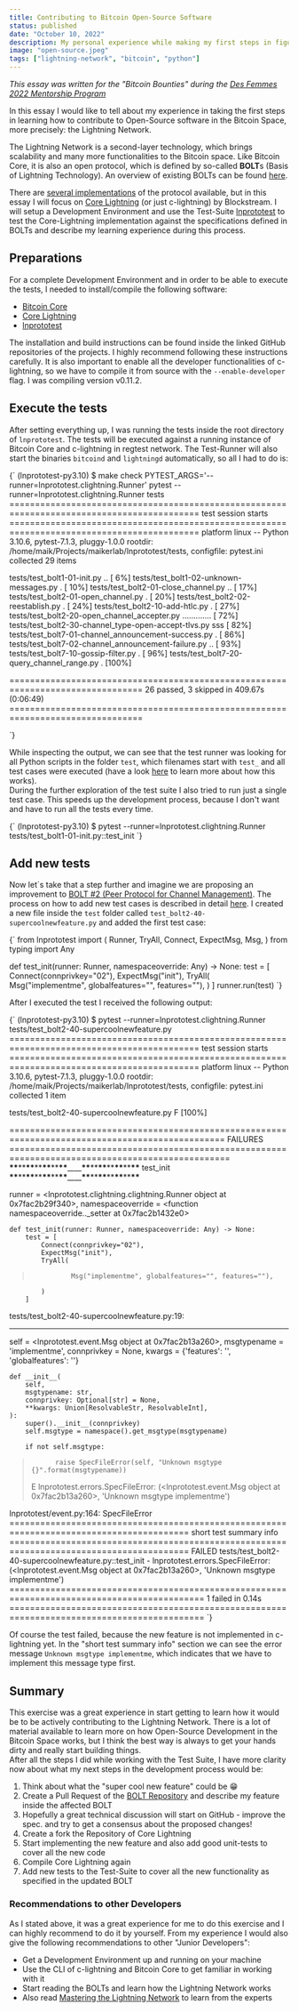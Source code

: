 ```yaml
---
title: Contributing to Bitcoin Open-Source Software
status: published
date: "October 10, 2022"
description: My personal experience while making my first steps in figuring out how to contribute to the Lightning Network.
image: "open-source.jpeg"
tags: ["lightning-network", "bitcoin", "python"]
---
```


_This essay was written for the "Bitcoin Bounties" during the [Des Femmes 2022 Mentorship Program](https://desfemmesmagazine.com/blogs/latest-updates/mentorship-program)_

In this essay I would like to tell about my experience in taking the first steps in learning how to contribute to Open-Source software in the Bitcoin Space, more precisely: the Lightning Network.

The Lightning Network is a second-layer technology, which brings scalability and many more functionalities to the Bitcoin space. Like Bitcoin Core, it is also an open protocol, which is defined by so-called **BOLT**s (Basis of Lightning Technology). An overview of existing BOLTs can be found [here](https://github.com/lightning/bolts/blob/master/00-introduction.md).

There are [several implementations](https://medium.com/@fulgur.ventures/an-overview-of-lightning-network-implementations-d670255a6cfa) of the protocol available, but in this essay I will focus on [Core Lightning](https://github.com/ElementsProject/lightning) (or just c-lightning) by Blockstream.
I will setup a Development Environment and use the Test-Suite [lnprototest](https://github.com/rustyrussell/lnprototest) to test the Core-Lightning implementation against the specifications defined in BOLTs and describe my learning experience during this process.

## Preparations

For a complete Development Environment and in order to be able to execute the tests, I needed to install/compile the following software:

- [Bitcoin Core](https://github.com/bitcoin/bitcoin)
- [Core Lightning](https://github.com/ElementsProject/lightning/blob/master/doc/INSTALL.md)
- [lnprototest](https://github.com/rustyrussell/lnprototest)

The installation and build instructions can be found inside the linked GitHub repositories of the projects. I highly recommend following these instructions carefully.
It is also important to enable all the developer functionalities of c-lightning, so we have to compile it from source with the `--enable-developer` flag. I was compiling version v0.11.2.

## Execute the tests

After setting everything up, I was running the tests inside the root directory of `lnprototest`.
The tests will be executed against a running instance of Bitcoin Core and c-lightning in regtest network. The Test-Runner will also start the binaries `bitcoind` and `lightningd` automatically, so all I had to do is:

<SyntaxHighlighter language="shell">
  {`
(lnprototest-py3.10) $ make check PYTEST_ARGS='--runner=lnprototest.clightning.Runner'
pytest --runner=lnprototest.clightning.Runner tests
=========================================================================================== test session starts ===========================================================================================
platform linux -- Python 3.10.6, pytest-7.1.3, pluggy-1.0.0
rootdir: /home/maik/Projects/maikerlab/lnprototest/tests, configfile: pytest.ini
collected 29 items

tests/test_bolt1-01-init.py .. [ 6%]
tests/test_bolt1-02-unknown-messages.py . [ 10%]
tests/test_bolt2-01-close_channel.py .. [ 17%]
tests/test_bolt2-01-open_channel.py . [ 20%]
tests/test_bolt2-02-reestablish.py . [ 24%]
tests/test_bolt2-10-add-htlc.py . [ 27%]
tests/test_bolt2-20-open_channel_accepter.py ............. [ 72%]
tests/test_bolt2-30-channel_type-open-accept-tlvs.py sss [ 82%]
tests/test_bolt7-01-channel_announcement-success.py . [ 86%]
tests/test_bolt7-02-channel_announcement-failure.py .. [ 93%]
tests/test_bolt7-10-gossip-filter.py . [ 96%]
tests/test_bolt7-20-query_channel_range.py . [100%]

================================================================================ 26 passed, 3 skipped in 409.67s (0:06:49) ================================================================================

`}

</SyntaxHighlighter>

While inspecting the output, we can see that the test runner was looking for all Python scripts in the folder `test`, which filenames start with `test_` and all test cases were executed (have a look [here](https://github.com/rustyrussell/lnprototest#running-test) to learn more about how this works).\
During the further exploration of the test suite I also tried to run just a single test case. This speeds up the development process, because I don't want and have to run all the tests every time.

<SyntaxHighlighter language="python">
  {`
    (lnprototest-py3.10) $ pytest --runner=lnprototest.clightning.Runner tests/test_bolt1-01-init.py::test_init
  `}
</SyntaxHighlighter>

## Add new tests

Now let´s take that a step further and imagine we are proposing an improvement to [BOLT #2 (Peer Protocol for Channel Management)](https://github.com/lightning/bolts/blob/master/02-peer-protocol.md).
The process on how to add new test cases is described in detail [here](https://github.com/rustyrussell/lnprototest/blob/master/HACKING.md).
I created a new file inside the `test` folder called `test_bolt2-40-supercoolnewfeature.py` and added the first test case:

<SyntaxHighlighter language="python">
  {`
from lnprototest import (
    Runner,
    TryAll,
    Connect,
    ExpectMsg,
    Msg,
)
from typing import Any

def test_init(runner: Runner, namespaceoverride: Any) -> None:
test = [
Connect(connprivkey="02"),
ExpectMsg("init"),
TryAll(
Msg("implementme", globalfeatures="", features=""),
)
]
runner.run(test)
`}

</SyntaxHighlighter>

After I executed the test I received the following output:

<SyntaxHighlighter language="shell">
{`
(lnprototest-py3.10) $ pytest --runner=lnprototest.clightning.Runner tests/test_bolt2-40-supercoolnewfeature.py
=========================================================================================== test session starts ===========================================================================================
platform linux -- Python 3.10.6, pytest-7.1.3, pluggy-1.0.0
rootdir: /home/maik/Projects/maikerlab/lnprototest/tests, configfile: pytest.ini
collected 1 item

tests/test_bolt2-40-supercoolnewfeature.py F [100%]

================================================================================================ FAILURES =================================================================================================
****\*\*****\*\*****\*\*****\*\*****\*\*****\*\*****\*\*****\_\_\_\_****\*\*****\*\*****\*\*****\*\*****\*\*****\*\*****\*\***** test_init ****\*\*****\*\*****\*\*****\*\*****\*\*****\*\*****\*\*****\_\_\_\_****\*\*****\*\*****\*\*****\*\*****\*\*****\*\*****\*\*****

runner = <lnprototest.clightning.clightning.Runner object at 0x7fac2b29f340>, namespaceoverride = <function namespaceoverride.<locals>.\_setter at 0x7fac2b1432e0>

    def test_init(runner: Runner, namespaceoverride: Any) -> None:
        test = [
            Connect(connprivkey="02"),
            ExpectMsg("init"),
            TryAll(

>               Msg("implementme", globalfeatures="", features=""),

            )
        ]

tests/test_bolt2-40-supercoolnewfeature.py:19:

---

self = <lnprototest.event.Msg object at 0x7fac2b13a260>, msgtypename = 'implementme', connprivkey = None, kwargs = {'features': '', 'globalfeatures': ''}

    def __init__(
        self,
        msgtypename: str,
        connprivkey: Optional[str] = None,
        **kwargs: Union[ResolvableStr, ResolvableInt],
    ):
        super().__init__(connprivkey)
        self.msgtype = namespace().get_msgtype(msgtypename)

        if not self.msgtype:

>           raise SpecFileError(self, "Unknown msgtype {}".format(msgtypename))
>
> E lnprototest.errors.SpecFileError: (<lnprototest.event.Msg object at 0x7fac2b13a260>, 'Unknown msgtype implementme')

lnprototest/event.py:164: SpecFileError
========================================================================================= short test summary info =========================================================================================
FAILED tests/test_bolt2-40-supercoolnewfeature.py::test_init - lnprototest.errors.SpecFileError: (<lnprototest.event.Msg object at 0x7fac2b13a260>, 'Unknown msgtype implementme')
============================================================================================ 1 failed in 0.14s ============================================================================================
`}

</SyntaxHighlighter>

Of course the test failed, because the new feature is not implemented in c-lightning yet.
In the "short test summary info" section we can see the error message `Unknown msgtype implementme`, which indicates that we have to implement this message type first.

## Summary

This exercise was a great experience in start getting to learn how it would be to be actively contributing to the Lightning Network. There is a lot of material available to learn more on how Open-Source Development in the Bitcoin Space works, but I think the best way is always to get your hands dirty and really start building things.\
After all the steps I did while working with the Test Suite, I have more clarity now about what my next steps in the development process would be:

1. Think about what the "super cool new feature" could be :grin:
2. Create a Pull Request of the [BOLT Repository](https://github.com/lightning/bolts) and describe my feature inside the affected BOLT
3. Hopefully a great technical discussion will start on GitHub - improve the spec. and try to get a consensus about the proposed changes!
4. Create a fork the Repository of Core Lightning
5. Start implementing the new feature and also add good unit-tests to cover all the new code
6. Compile Core Lightning again
7. Add new tests to the Test-Suite to cover all the new functionality as specified in the updated BOLT

### Recommendations to other Developers

As I stated above, it was a great experience for me to do this exercise and I can highly recommend to do it by yourself.
From my experience I would also give the following recommendations to other "Junior Developers":

- Get a Development Environment up and running on your machine
- Use the CLI of c-lightning and Bitcoin Core to get familiar in working with it
- Start reading the BOLTs and learn how the Lightning Network works
- Also read [Mastering the Lightning Network](https://github.com/lnbook/lnbook) to learn from the experts
